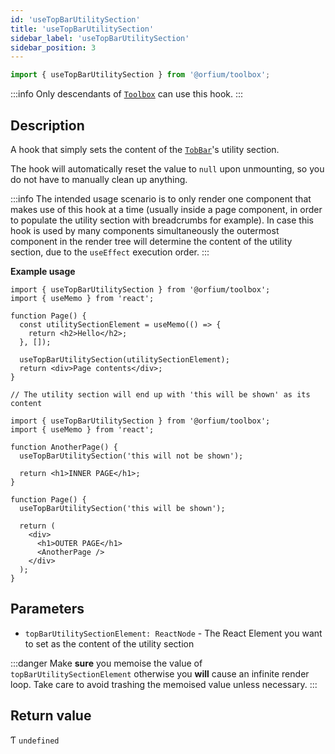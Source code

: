 ```yaml
---
id: 'useTopBarUtilitySection'
title: 'useTopBarUtilitySection'
sidebar_label: 'useTopBarUtilitySection'
sidebar_position: 3
---
```



```ts
import { useTopBarUtilitySection } from '@orfium/toolbox';
```

:::info
Only descendants of [`Toolbox`](../components/Toolbox) can use this hook.
:::

## Description

A hook that simply sets the content of the [`TobBar`](../components/TopBar)'s utility section.

The hook will automatically reset the value to `null` upon unmounting, so you do not have to manually clean up anything.

:::info
The intended usage scenario is to only render one component that makes use of this hook at a time (usually inside a page
component, in order to populate the utility section with breadcrumbs for example). In case this hook is used by many
components simultaneously the outermost component in the render tree will determine the content of the utility section,
due to the `useEffect` execution order.
:::

**Example usage**

```tsx
import { useTopBarUtilitySection } from '@orfium/toolbox';
import { useMemo } from 'react';

function Page() {
  const utilitySectionElement = useMemo(() => {
    return <h2>Hello</h2>;
  }, []);

  useTopBarUtilitySection(utilitySectionElement);
  return <div>Page contents</div>;
}
```

```tsx
// The utility section will end up with 'this will be shown' as its content

import { useTopBarUtilitySection } from '@orfium/toolbox';
import { useMemo } from 'react';

function AnotherPage() {
  useTopBarUtilitySection('this will not be shown');

  return <h1>INNER PAGE</h1>;
}

function Page() {
  useTopBarUtilitySection('this will be shown');

  return (
    <div>
      <h1>OUTER PAGE</h1>
      <AnotherPage />
    </div>
  );
}
```

## Parameters

- `topBarUtilitySectionElement: ReactNode` - The React Element you want to set as the content of the utility section

:::danger
Make **sure** you memoise the value of `topBarUtilitySectionElement` otherwise you **will** cause an infinite render loop.
Take care to avoid trashing the memoised value unless necessary.
:::

## Return value

Ƭ `undefined`
